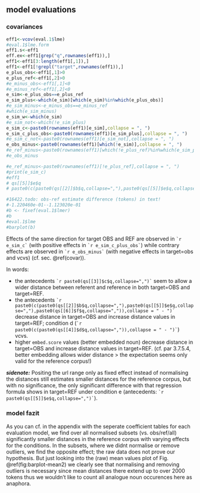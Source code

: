 
## model evaluations
### covariances
```r
eff1<-vcov(eval.1$lme)
#eval.1$lme.form
eff1.s<-eff1
eff.ex<-eff1[grep("q",rownames(eff1)),]
eff1<-eff1[3:length(eff1[,1]),]
eff1<-eff1[!grepl("target",rownames(eff1)),]
e_plus_obs<-eff1[,1]>0
e_plus_ref<-eff1[,2]>0
#e_minus_obs<-eff1[,1]<0
#e_minus_ref<-eff1[,2]<0
e_sim<-e_plus_obs==e_plus_ref
e_sim_plus<-which(e_sim)[which(e_sim)%in%which(e_plus_obs)]
#e_sim_minus<-e_minus_obs==e_minus_ref
#which(e_sim_minus)
e_sim_w<-which(e_sim)
#e_sim_not<-which(!e_sim_plus)
e_sim_c<-paste0(rownames(eff1)[e_sim],collapse = ", ")
e_sim_c_plus_obs<-paste0(rownames(eff1)[e_sim_plus],collapse = ", ")
#e_sim_c_not<-paste0(rownames(eff1)[e_sim_not],collapse = ", ")
e_obs_minus<-paste0(rownames(eff1)[which(!e_sim)],collapse = ", ")
#e_ref_minus<-paste0(rownames(eff1)[which(!e_plus_ref)%in%which(e_sim_plus)],collapse = ", ")
#e_obs_minus

#e_ref_minus<-paste0(rownames(eff1)[!e_plus_ref],collapse = ", ")
#print(e_sim_c)
#eff1
# qs[[5]]$e$q
# paste0(c(paste0(qs[[2]]$b$q,collapse=","),paste0(qs[[5]]$e$q,collapse=","),paste0(qs[[6]]$f$q,collapse=",")),collapse = " - ")

#16422.todo: obs-ref estimate difference (tokens) in text!
#-1.220460e-01--1.123020e-01
#b <- fixef(eval.1$lmer)
#b
#eval.1$lme
#barplot(b)
```

Effects of the same direction for target OBS and REF are observed in ``` `r e_sim_c` ``` (with positive effects in ``` `r e_sim_c_plus_obs` ```) while contrary effects are observed in ``` `r e_obs_minus` ``` (with negative effects in target=obs and vcvs)  (cf. sec. \@ref(covar)).  

In words:   

- the antecedents ``` `r paste0(qs[[3]]$c$q,collapse=",")` ``` seem to allow a wider distance between referent and reference in both target=OBS and target=REF. 
- the antecedents ``` `r paste0(c(paste0(qs[[2]]$b$q,collapse=","),paste0(qs[[5]]$e$q,collapse=","),paste0(qs[[6]]$f$q,collapse=",")),collapse = " - ")` ``` decrease distance in target=OBS and increase distance values in target=REF; condition d (``` `r paste0(c(paste0(qs[[4]]$d$q,collapse=",")),collapse = " - ")` ```) vcvs.   
- higher ```embed.score``` values (better embedded noun) decrease distance in target=OBS and increase distance values in target=REF. (cf. par 3.7.5.4, better embedding allows wider distance > the expectation seems only valid for the reference corpus!)

***sidenote:*** Positing the url range only as fixed effect instead of normalising the distances still estimates smaller distances for the reference corpus, but with no significance, the only significant difference with that regression formula shows in target=REF under condition e (antecedents: ``` `r paste0(qs[[5]]$e$q,collapse=",")` ```).   

### model fazit
As you can cf. in the appendix with the seperate coefficient tables for each evaluation model, we find over all normalised subsets (vs. obs/ref/all) significantly smaller distances in the reference corpus with varying effects for the conditions. In the subsets, where we didnt normalise or remove outliers, we find the opposite effect; the raw data does not prove our hypothesis. But just looking into the (raw) mean values plot of Fig. \@ref(fig:barplot-mean2) we clearly see that normalising and removing outliers is necessary since mean distances there extend up to over 2000 tokens thus we wouldn't like to count all analogue noun occurences here as anaphora.






